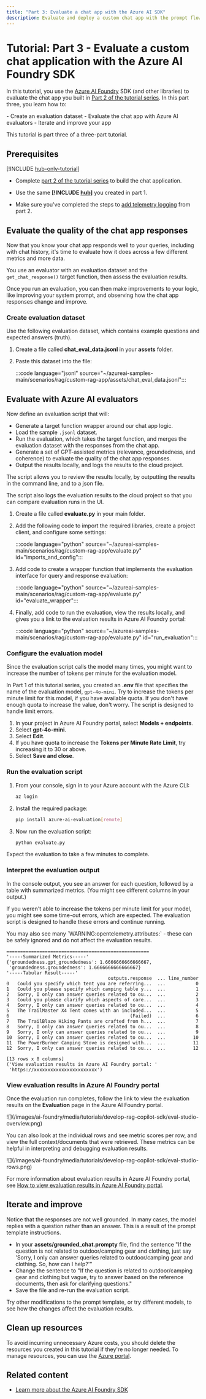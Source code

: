 ```yaml
---
title: "Part 3: Evaluate a chat app with the Azure AI SDK"
description: Evaluate and deploy a custom chat app with the prompt flow SDK. This tutorial is part 3 of a 3-part tutorial series.
---
```


# Tutorial: Part 3 - Evaluate a custom chat application with the Azure AI Foundry SDK

In this tutorial, you use the [Azure AI Foundry](https://ai.azure.com/?cid=learnDocs) SDK (and other libraries) to  evaluate the chat app you built in [Part 2 of the tutorial series](copilot-sdk-build-rag). In this part three, you learn how to:

<Check>
- Create an evaluation dataset
- Evaluate the chat app with Azure AI evaluators
- Iterate and improve your app
</Check>

This tutorial is part three of a three-part tutorial.

## Prerequisites

[!INCLUDE [hub-only-tutorial](../includes/hub-only-tutorial)]

- Complete [part 2 of the tutorial series](copilot-sdk-build-rag) to build the chat application.

- Use the same **[!INCLUDE [hub](../includes/hub-project-name)]** you created in part 1. 

- Make sure you've completed the steps to [add telemetry logging](copilot-sdk-build-rag.md#logging) from part 2.

## <a name="evaluate"></a> Evaluate the quality of the chat app responses

Now that you know your chat app responds well to your queries, including with chat history, it's time to evaluate how it does across a few different metrics and more data.

You use an evaluator with an evaluation dataset and the `get_chat_response()` target function, then assess the evaluation results.

Once you run an evaluation, you can then make improvements to your logic, like improving your system prompt, and observing how the chat app responses change and improve.

### Create evaluation dataset

Use the following evaluation dataset, which contains example questions and expected answers (truth).

1. Create a file called **chat_eval_data.jsonl** in your **assets** folder.
1. Paste this dataset into the file:

    :::code language="jsonl" source="~/azureai-samples-main/scenarios/rag/custom-rag-app/assets/chat_eval_data.jsonl":::

## Evaluate with Azure AI evaluators

Now define an evaluation script that will:

- Generate a target function wrapper around our chat app logic.
- Load the sample `.jsonl` dataset.
- Run the evaluation, which takes the target function, and merges the evaluation dataset with the responses from the chat app.
- Generate a set of GPT-assisted metrics (relevance, groundedness, and coherence) to evaluate the quality of the chat app responses.
- Output the results locally, and logs the results to the cloud project.

The script allows you to review the results locally, by outputting the results in the command line, and to a json file.

The script also logs the evaluation results to the cloud project so that you can compare evaluation runs in the UI.

1. Create a file called **evaluate.py** in your main folder.
1. Add the following code to import the required libraries, create a project client, and configure some settings: 

    :::code language="python" source="~/azureai-samples-main/scenarios/rag/custom-rag-app/evaluate.py" id="imports_and_config":::

1. Add code to create a wrapper function that implements the evaluation interface for query and response evaluation:

    :::code language="python" source="~/azureai-samples-main/scenarios/rag/custom-rag-app/evaluate.py" id="evaluate_wrapper":::

1. Finally, add code to run the evaluation, view the results locally, and gives you a link to the evaluation results in Azure AI Foundry portal:
 
    :::code language="python" source="~/azureai-samples-main/scenarios/rag/custom-rag-app/evaluate.py" id="run_evaluation":::

### Configure the evaluation model

Since the evaluation script calls the model many times, you might want to increase the number of tokens per minute for the evaluation model.  

In Part 1 of this tutorial series, you created an **.env** file that specifies the name of the evaluation model, `gpt-4o-mini`.  Try to increase the tokens per minute limit for this model, if you have available quota. If you don't have enough quota to increase the value, don't worry.  The script is designed to handle limit errors.

1. In your project in Azure AI Foundry portal, select **Models + endpoints**.
1. Select **gpt-4o-mini**.  
1. Select **Edit**.
1. If you have quota to increase the **Tokens per Minute Rate Limit**, try increasing it to 30 or above. 
1. Select **Save and close**.

### Run the evaluation script

1. From your console, sign in to your Azure account with the Azure CLI:

    ```bash
    az login
    ```

1. Install the required package:

    ```bash
    pip install azure-ai-evaluation[remote]
    ```

1. Now run the evaluation script:

    ```bash
    python evaluate.py
    ```

Expect the evaluation to take a few minutes to complete.

### Interpret the evaluation output

In the console output, you see an answer for each question, followed by a table with summarized metrics. (You might see different columns in your output.)

If you weren't able to increase the tokens per minute limit for your model, you might see some time-out errors, which are expected. The evaluation script is designed to handle these errors and continue running.  

<Note>
You may also see many `WARNING:opentelemetry.attributes:` - these can be safely ignored and do not affect the evaluation results.
</Note>

```Text
====================================================
'-----Summarized Metrics-----'
{'groundedness.gpt_groundedness': 1.6666666666666667,
 'groundedness.groundedness': 1.6666666666666667}
'-----Tabular Result-----'
                                     outputs.response  ... line_number
0   Could you specify which tent you are referring...  ...           0
1   Could you please specify which camping table y...  ...           1
2   Sorry, I only can answer queries related to ou...  ...           2
3   Could you please clarify which aspects of care...  ...           3
4   Sorry, I only can answer queries related to ou...  ...           4
5   The TrailMaster X4 Tent comes with an included...  ...           5
6                                            (Failed)  ...           6
7   The TrailBlaze Hiking Pants are crafted from h...  ...           7
8   Sorry, I only can answer queries related to ou...  ...           8
9   Sorry, I only can answer queries related to ou...  ...           9
10  Sorry, I only can answer queries related to ou...  ...          10
11  The PowerBurner Camping Stove is designed with...  ...          11
12  Sorry, I only can answer queries related to ou...  ...          12

[13 rows x 8 columns]
('View evaluation results in Azure AI Foundry portal: '
 'https://xxxxxxxxxxxxxxxxxxxxxxx')
```


### View evaluation results in Azure AI Foundry portal

Once the evaluation run completes, follow the link to view the evaluation results on the **Evaluation** page in the Azure AI Foundry portal.

<Frame>
    ![](/images/ai-foundry/media/tutorials/develop-rag-copilot-sdk/eval-studio-overview.png)
</Frame>

You can also look at the individual rows and see metric scores per row, and view the full context/documents that were retrieved. These metrics can be helpful in interpreting and debugging evaluation results.

<Frame>
    ![](/images/ai-foundry/media/tutorials/develop-rag-copilot-sdk/eval-studio-rows.png)
</Frame>

For more information about evaluation results in Azure AI Foundry portal, see [How to view evaluation results in Azure AI Foundry portal](../how-to/evaluate-results).

## Iterate and improve

Notice that the responses are not well grounded. In many cases, the model replies with a question rather than an answer. This is a result of the prompt template instructions. 
 
* In your **assets/grounded_chat.prompty** file, find the sentence "If the question is not related to outdoor/camping gear and clothing, just say 'Sorry, I only can answer queries related to outdoor/camping gear and clothing. So, how can I help?'"
* Change the sentence to "If the question is related to outdoor/camping gear and clothing but vague, try to answer based on the reference documents, then ask for clarifying questions."  
* Save the file and re-run the evaluation script.

Try other modifications to the prompt template, or try different models, to see how the changes affect the evaluation results.

## Clean up resources

To avoid incurring unnecessary Azure costs, you should delete the resources you created in this tutorial if they're no longer needed. To manage resources, you can use the [Azure portal](https://portal.azure.com?azure-portal=true).

## Related content

- [Learn more about the Azure AI Foundry SDK](../how-to/develop/sdk-overview)
